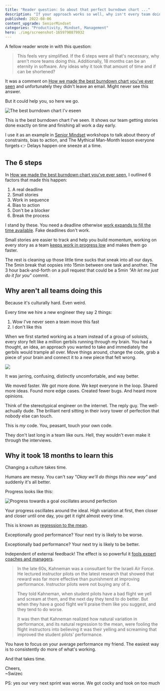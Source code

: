 ```yaml
---
title: "Reader question: So about that perfect burndown chart ..."
description: "If your approach works so well, why isn't every team doing this?"
published: 2022-08-06
content_upgrade: SeniorMindset
categories: "Productivity, Mindset, Management"
hero: ./img/screenshot-1659798879932
---
```


A fellow reader wrote in with this question:

> This feels very simplified. If the 6 steps were all that's necessary, why aren't more teams doing this. Additionally, 18 months can be an eternity in software. Any ideas why it took that amount of time and if can be shortened?

It was a comment on [How we made the best burndown chart you've ever seen](https://swizec.com/blog/how-we-made-the-best-burndown-chart-youve-ever-seen/) and unfortunately they didn't leave an email. Might never see this answer.

But it could help you, so here we go.

![The best burndown chart I'v eseen](./img/The-best-burndown-chart-Iv-eseen76jd35.jpeg)

This is the best burndown chart I've seen. It shows our team getting stories done exactly on time and finishing all work a day early.

I use it as an example in [Senior Mindset](https://swizec.com/senior-mindset/) workshops to talk about theory of constraints, bias to action, and The Mythical Man-Month lesson everyone forgets 👉 Delays happen one sneeze at a time.

## The 6 steps

In [How we made the best burndown chart you've ever seen](https://swizec.com/blog/how-we-made-the-best-burndown-chart-youve-ever-seen/), I outlined 6 factors that made this happen:

1.  A real deadline
2.  Small stories
3.  Work in sequence
4.  Bias to action
5.  Don't be a blocker
6.  Break the process

I stand by these. You need a deadline otherwise [work expands to fill the time available](https://en.wikipedia.org/wiki/Parkinson's_law). Fake deadlines don't work.

Small stories are easier to track and help you build momentum, working on every story as a team [keeps work in progress low](https://swizec.com/blog/workinprogress-kills-your-progress/) and makes them go faster.

The rest is cleaning up those little time sucks that sneak into all our days. The 5min break that oopsies into 15min between one task and another. The 3 hour back-and-forth on a pull request that could be a 5min _"Ah let me just do it for you"_ commit.

## Why aren't all teams doing this

Because it's culturally hard. Even weird.

Every time we hire a new engineer they say 2 things:

1.  Wow I've never seen a team move this fast
2.  I don't like this

When we first started working as a team instead of a group of soloists, every story felt like a million gerbils running through my brain. You had a thought, an idea, an approach you wanted to take and immediately the gerbils would trample all over. Move things around, change the code, grab a piece of your brain and connect it to a new piece that felt wrong.

![](giphy:aaaaaa)

It was jarring, confusing, distinctly uncomfortable, and way better.

We moved faster. We got more done. We kept everyone in the loop. Shared more ideas. Found more edge cases. Created fewer bugs. And heard more opinions.

Think of the stereotypical engineer on the internet. The reply guy. The well-achually dude. The brilliant nerd sitting in their ivory tower of perfection that nobody else can touch.

This is _my_ code. You, peasant, touch your own code.

They don't last long in a team like ours. Hell, they wouldn't even make it through the interviews.

## Why it took 18 months to learn this

Changing a culture takes time.

Humans are messy. You can't say _"Okay we'll do things this new way"_ and suddenly it's all better.

Progress looks like this:

![Progress towards a goal oscillates around perfection](./img/Progress-towards-a-goal-oscillates-around-perfectione32a60.png)

Your progress oscillates around the ideal. High variation at first, then closer and closer until one day, you get it right almost every time.

This is known as [regression to the mean](https://en.wikipedia.org/wiki/Regression_toward_the_mean).

Exceptionally good performance? Your next try is likely to be worse.

Exceptionally bad performance? Your next try is likely to be better.

Independent of external feedback! The effect is so powerful it [fools expert coaches and managers](https://faculty.mccombs.utexas.edu/carlos.carvalho/teaching/regression_to_the_mean.pdf).

> In the late 60s, Kahneman was a consultant for the Israeli Air Force. He lectured instructor pilots on the latest research that showed that reward was far more effective than punishment at improving performance. Instructor pilots were not buying any of it.
>
> They told Kahneman, when student pilots have a bad flight we yell and scream at them, and the next day they tend to do better. But when they have a good flight we'll praise them like you suggest, and they tend to do worse.
>
> It was then that Kahneman realized how natural variation in performance, and its natural regression to the mean, were fooling the flight instructors into believing it was their yelling and screaming that improved the student pilots' performance.

You have to focus on your average performance my friend. The easiest way is to consistently do more of what's working.

And that takes time.

Cheers,<br/>
~Swizec

PS: yes our very next sprint was worse. We got cocky and took on too much
